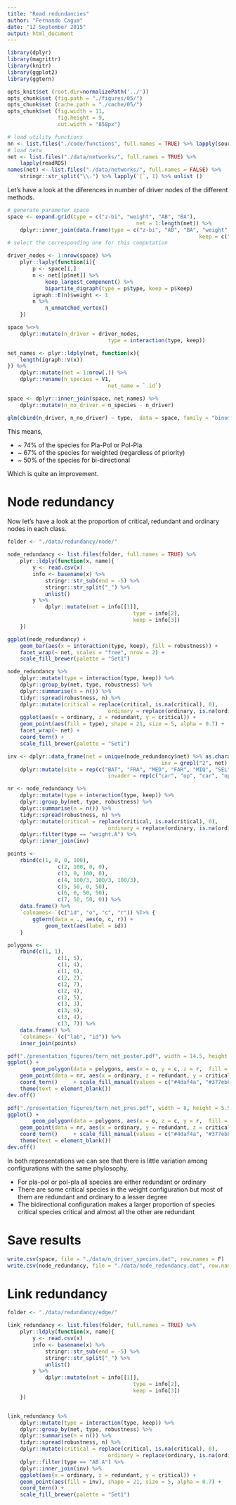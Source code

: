 ```yaml
---
title: "Read redundancies"
author: "Fernando Cagua"
date: "12 September 2015"
output: html_document
---
```


```r
library(dplyr)
library(magrittr)
library(knitr)
library(ggplot2)
library(ggtern)

opts_knit$set (root.dir=normalizePath('../'))
opts_chunk$set (fig.path = "./figures/05/")
opts_chunk$set (cache.path = "./cache/05/")
opts_chunk$set (fig.width = 11, 
                fig.height = 9,
                out.width = "858px")
```

```r
# load utility functions
nn <- list.files("./code/functions", full.names = TRUE) %>% lapply(source)
# load netw
net <- list.files("./data/networks/", full.names = TRUE) %>%
	lapply(readRDS)
names(net) <- list.files("./data/networks/", full.names = FALSE) %>%
	stringr::str_split("\\.") %>% lapply(`[`, 1) %>% unlist ()
```

Let's have a look at the diferences in number of driver nodes of the different methods.

```r
# generate parameter space
space <- expand.grid(type = c("z-bi", "weight", "AB", "BA"), 
										 net = 1:length(net)) %>%
	dplyr::inner_join(data.frame(type = c("z-bi", "AB", "BA", "weight", "weight"),
															 keep = c("all", "A", "B", "A", "B")))
# select the corresponding one for this computation

driver_nodes <- 1:nrow(space) %>%
	plyr::laply(function(i){
		p <- space[i,]
		n <- net[[p$net]] %>%
			keep_largest_component() %>%
			bipartite_digraph(type = p$type, keep = p$keep)
		igraph::E(n)$weight <- 1
		n %>%
			n_unmatched_vertex()
	})

space %<>%
	dplyr::mutate(n_driver = driver_nodes,
								type = interaction(type, keep))

net_names <- plyr::ldply(net, function(x){
	length(igraph::V(x))
}) %>%
	dplyr::mutate(net = 1:nrow(.)) %>%
	dplyr::rename(n_species = V1,
								net_name = `.id`)

space <- dplyr::inner_join(space, net_names) %>%
	dplyr::mutate(n_no_driver = n_species - n_driver)

glm(cbind(n_driver, n_no_driver) ~ type,  data = space, family = "binomial") %>% summary

```


This means, 

 * ~ 74% of the species for Pla-Pol or Pol-Pla 
 * ~ 67% of the species for weighted (regardless of priority)
 * ~ 50% of the species for bi-directional 

Which is quite an improvement.

# Node redundancy

Now let's have a look at the proportion of critical, redundant and ordinary nodes in each class. 

```r
folder <- "./data/redundancy/node/"

node_redundancy <- list.files(folder, full.names = TRUE) %>%
	plyr::ldply(function(x, name){
		y <- read.csv(x) 
		info <- basename(x) %>% 
			stringr::str_sub(end = -5) %>% 
			stringr::str_split("_") %>% 
			unlist()
		y %>%
			dplyr::mutate(net = info[[1]],
										type = info[2],
										keep = info[3])
	}) 

ggplot(node_redundancy) +
	geom_bar(aes(x = interaction(type, keep), fill = robustness)) +
	facet_wrap(~ net, scales = "free", nrow = 2) +
	scale_fill_brewer(palette = "Set1")

node_redundancy %>%
	dplyr::mutate(type = interaction(type, keep)) %>%
	dplyr::group_by(net, type, robustness) %>%
	dplyr::summarise(n = n()) %>%
	tidyr::spread(robustness, n) %>%
	dplyr::mutate(critical = replace(critical, is.na(critical), 0),
								ordinary = replace(ordinary, is.na(ordinary), 0)) %>%
	ggplot(aes(x = ordinary, z = redundant, y = critical)) +
	geom_point(aes(fill = type), shape = 21, size = 5, alpha = 0.7) + 
	facet_wrap(~ net) +
	coord_tern() + 
	scale_fill_brewer(palette = "Set1")

inv <- dplyr::data_frame(net = unique(node_redundancy$net) %>% as.character(),
												 inv = grepl("2", net) | grepl("4", net)) %>% 
	dplyr::mutate(site = rep(c("BAT", "FRA", "MED", "FAR", "MIQ", "SEL"), each =2),
								invader = rep(c("car", "op", "car", "op"),  c(2, 2, 4, 4)))

nr <- node_redundancy %>%
	dplyr::mutate(type = interaction(type, keep)) %>%
	dplyr::group_by(net, type, robustness) %>%
	dplyr::summarise(n = n()) %>%
	tidyr::spread(robustness, n) %>%
	dplyr::mutate(critical = replace(critical, is.na(critical), 0),
								ordinary = replace(ordinary, is.na(ordinary), 0)) %>%
	dplyr::filter(type == "weight.A") %>%
	dplyr::inner_join(inv) 

points <- 
	rbind(c(1, 0, 0, 100), 
				c(2, 100, 0, 0),
				c(3, 0, 100, 0),
				c(4, 100/3, 100/3, 100/3),
				c(5, 50, 0, 50), 
				c(6, 0, 50, 50),
				c(7, 50, 50, 0)) %>%
	data.frame() %>%
	`colnames<-`(c("id", "o", "c", "r")) %T>% {
		ggtern(data = ., aes(o, c, r)) +
			geom_text(aes(label = id))
	}

polygons <- 
	rbind(c(1, 1),
				c(1, 5),
				c(1, 4),
				c(1, 6),
				c(2, 2),
				c(2, 7),
				c(2, 4),
				c(2, 5),
				c(3, 3),
				c(3, 6),
				c(3, 4),
				c(3, 7)) %>%
	data.frame() %>%
	`colnames<-`(c("lab", "id")) %>%
	inner_join(points)

pdf("./presentation_figures/tern_net_poster.pdf", width = 14.5, height = 5.5)
ggplot() + 
		geom_polygon(data = polygons, aes(x = o, y = c, z = r,  fill = as.factor(lab)), colour = "black", size = 1) +
	geom_point(data = nr, aes(x = ordinary, z = redundant, y = critical), size = 8, shape = 21, fill = "white") +
	coord_tern()	 + scale_fill_manual(values = c("#4daf4a", "#377eb8", "#e41a1c")) +
	theme(text = element_blank())
dev.off()

pdf("./presentation_figures/tern_net_pres.pdf", width = 8, height = 5.5)
ggplot() + 
		geom_polygon(data = polygons, aes(x = o, z = c, y = r,  fill = as.factor(lab)), colour = "black", size = 1) +
	geom_point(data = nr, aes(x = ordinary, y = redundant, z = critical), size = 5, shape = 21, fill = "white", alpha = 0.9) +
	coord_tern()	 + scale_fill_manual(values = c("#4daf4a", "#377eb8", "#e41a1c")) +
	theme(text = element_blank())
dev.off()
```

In both  representations we can see that there is little variation among configurations with the same phylosophy. 

* For pla-pol or pol-pla all species are either redundant or ordinary
* There are some critical species in the weight configuration but most of them are redundant and ordinary to a lesser degree
* The bidirectional configuration makes a larger proportion of species critical species critical and almost all the other are redundant

# Save results

```r
write.csv(space, file = "./data/n_driver_species.dat", row.names = F)
write.csv(node_redundancy, file = "./data/node_redundancy.dat", row.names = F)
```


# Link redundancy

```r
folder <- "./data/redundancy/edge/"

link_redundancy <- list.files(folder, full.names = TRUE) %>%
	plyr::ldply(function(x, name){
		y <- read.csv(x) 
		info <- basename(x) %>% 
			stringr::str_sub(end = -5) %>% 
			stringr::str_split("_") %>% 
			unlist()
		y %>%
			dplyr::mutate(net = info[[1]],
										type = info[2],
										keep = info[3])
	}) 


link_redundancy %>%
	dplyr::mutate(type = interaction(type, keep)) %>%
	dplyr::group_by(net, type, robustness) %>%
	dplyr::summarise(n = n()) %>%
	tidyr::spread(robustness, n) %>%
	dplyr::mutate(critical = replace(critical, is.na(critical), 0),
								ordinary = replace(ordinary, is.na(ordinary), 0)) %>%
	dplyr::filter(type == "AB.A") %>%
	dplyr::inner_join(inv) %>%
	ggplot(aes(x = ordinary, z = redundant, y = critical)) +
	geom_point(aes(fill = inv), shape = 21, size = 5, alpha = 0.7) + 
	coord_tern() + 
	scale_fill_brewer(palette = "Set1")
```


